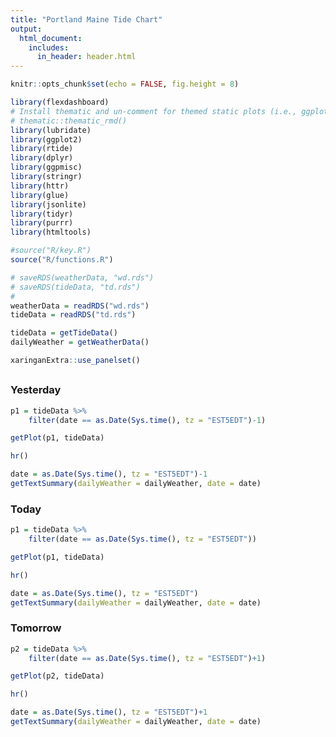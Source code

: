 ```yaml
---
title: "Portland Maine Tide Chart"
output:
  html_document:
    includes:
      in_header: header.html
---
```


<style>
h1.title{font-size:28px;text-align:center;}
.nav-pills{display: flex;justify-content: center;}
.text{margin:auto;width:90%;}
</style>


```r
knitr::opts_chunk$set(echo = FALSE, fig.height = 8)

library(flexdashboard)
# Install thematic and un-comment for themed static plots (i.e., ggplot2)
# thematic::thematic_rmd()
library(lubridate)
library(ggplot2)
library(rtide)
library(dplyr)
library(ggpmisc)
library(stringr)
library(httr)
library(glue)
library(jsonlite)
library(tidyr)
library(purrr)
library(htmltools)

#source("R/key.R")
source("R/functions.R")

# saveRDS(weatherData, "wd.rds")
# saveRDS(tideData, "td.rds")
# 
weatherData = readRDS("wd.rds")
tideData = readRDS("td.rds")

tideData = getTideData()
dailyWeather = getWeatherData()

```

```r
xaringanExtra::use_panelset()
```


## {.tabset .tabset-pills}

### Yesterday


```r
p1 = tideData %>%
    filter(date == as.Date(Sys.time(), tz = "EST5EDT")-1)

getPlot(p1, tideData)
```

```r
hr()
```

```r
date = as.Date(Sys.time(), tz = "EST5EDT")-1
getTextSummary(dailyWeather = dailyWeather, date = date)
```


### Today {.active}

```r
p1 = tideData %>%
    filter(date == as.Date(Sys.time(), tz = "EST5EDT"))

getPlot(p1, tideData)
```

```r
hr()
```

```r
date = as.Date(Sys.time(), tz = "EST5EDT")
getTextSummary(dailyWeather = dailyWeather, date = date)
```

### Tomorrow 

```r
p2 = tideData %>%
    filter(date == as.Date(Sys.time(), tz = "EST5EDT")+1)

getPlot(p2, tideData)
```

```r
hr()
```


```r
date = as.Date(Sys.time(), tz = "EST5EDT")+1
getTextSummary(dailyWeather = dailyWeather, date = date)
```

## {-}


